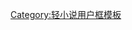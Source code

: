 {{Userbox
  |border-c = #000000
  |border-s = 1
  |id-c     = #ffffff
  |id-s     = 16
  |id-fc    = #f688c8
  |info-c   = #ffffff
  |info-s   = 10
  |info-fc  = #f688c8
  |id       = L
  |info     = 這個用戶患有'''[[零之使魔|釘宮病L型]]'''。
}}

[[Category:喜欢零之使魔动画的维基人|{{PAGENAME}}]]
<noinclude>[[Category:轻小说用户框模板]]</noinclude>